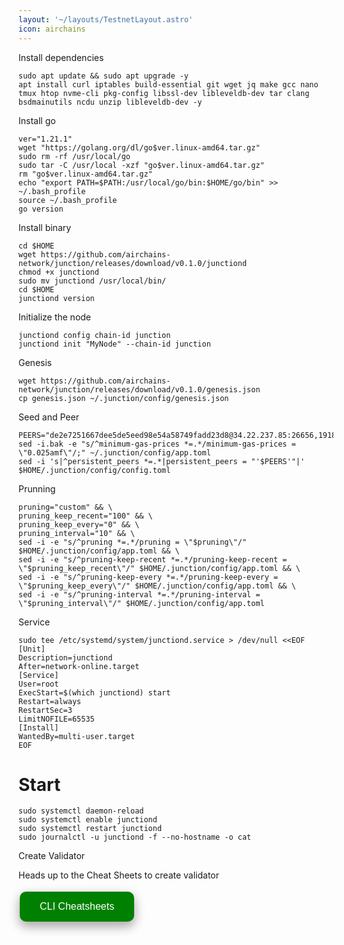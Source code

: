 ```yaml
---
layout: '~/layouts/TestnetLayout.astro'
icon: airchains
---
```


 Install dependencies 

```
sudo apt update && sudo apt upgrade -y
apt install curl iptables build-essential git wget jq make gcc nano tmux htop nvme-cli pkg-config libssl-dev libleveldb-dev tar clang bsdmainutils ncdu unzip libleveldb-dev -y
```

 Install go
```
ver="1.21.1"
wget "https://golang.org/dl/go$ver.linux-amd64.tar.gz"
sudo rm -rf /usr/local/go
sudo tar -C /usr/local -xzf "go$ver.linux-amd64.tar.gz"
rm "go$ver.linux-amd64.tar.gz"
echo "export PATH=$PATH:/usr/local/go/bin:$HOME/go/bin" >> ~/.bash_profile
source ~/.bash_profile
go version
```

 Install binary

```
cd $HOME
wget https://github.com/airchains-network/junction/releases/download/v0.1.0/junctiond
chmod +x junctiond
sudo mv junctiond /usr/local/bin/
cd $HOME
junctiond version
```
 Initialize the node
```
junctiond config chain-id junction
junctiond init "MyNode" --chain-id junction
```

 Genesis
```
wget https://github.com/airchains-network/junction/releases/download/v0.1.0/genesis.json
cp genesis.json ~/.junction/config/genesis.json
```
Seed and Peer
```
PEERS="de2e7251667dee5de5eed98e54a58749fadd23d8@34.22.237.85:26656,1918bd71bc764c71456d10483f754884223959a5@35.240.206.208:26656,48887cbb310bb854d7f9da8d5687cbfca02b9968@35.200.245.190:26656,de2e7251667dee5de5eed98e54a58749fadd23d8@34.22.237.85:26656,8b72b2f2e027f8a736e36b2350f6897a5e9bfeaa@131.153.232.69:26656,d92c7efcb453ba2edab6d80ad6e3b692e3a7e4f5@49.13.120.225:26656,5c5989b5dee8cff0b379c4f7273eac3091c3137b@57.128.74.22:56256,e09fa8cc6b06b99d07560b6c33443023e6a3b9c6@65.21.131.187:26656,0305205b9c2c76557381ed71ac23244558a51099@162.55.65.162:26656,3e5f3247d41d2c3ceeef0987f836e9b29068a3e9@168.119.31.198:56256,086d19f4d7542666c8b0cac703f78d4a8d4ec528@135.148.232.105:26656,976a0fe0a0fa205478beb66addaae3842907c3f6@37.27.48.77:32656,7d6694fb464a9c9761992f695e6ba1d334403986@164.90.228.66:26656,b2e9bebc16bc35e16573269beba67ffea5932e13@95.111.239.250:26656,23152e91e3bd642bef6508c8d6bd1dbedccf9e56@95.111.237.24:26656,c1e9d12d80ec74b8ddbabdec9e0dad71337ba43f@135.181.82.176:26656,3b429f2c994fa76f9443e517fd8b72dcf60e6590@37.27.11.132:26656,84b6ccf69680c9459b3b78ca4ba80313fa9b315a@159.69.208.30:26656,e78a440c57576f3743e6aa9db00438462980927e@5.161.199.115:26656,49fb1316b22c71e455720af15dd552dafb9af39a@5.189.151.175:26656,e831fa909cce0d1807cfcf417e28e782530f5c94@161.97.66.254:26666,db38d672f66df4de01b26e1fa97e1632fbfb1bdf@173.249.57.190:26656,08a0014125bded5fe76b9dc3275b0a58b6841b43@116.203.184.36:26656,6025c1523ad0cd6926ef277cfcf46d82ebb43c21@116.203.24.46:26656,fed2e80e159a23bf9f71f980b501c2304cec2f6d@185.194.216.61:17656,1ad9bdeac0b06f585a9c64261d0705c4cbfd28e7@144.91.99.93:26656,a6384bd23bd728ffa9a8452b12fc865dadf51672@81.200.154.160:26656,5b31fdf605645b44ad615c8b79b1550540895fe5@35.214.147.230:26656,6a3a13d7631823eb6dcd00882243c913c819a125@38.242.196.100:26656,3e182e463425dfa6d4cef83f4bdd67c98c36eba3@195.26.243.208:47656,c97c7a9c11cf3cb059ce89c36f7ff219daa3ada4@195.26.246.26:26656,7d162ef2392d25720d7cdb2cfdf2ccf146e32bac@49.13.234.149:26656,5a161464aa73571f1b7e22204bcf3bdb6fb71f3b@195.26.241.184:26656,bff7c802021ed3b4aaf222da9d42280bfc5dad88@65.109.139.181:26656,c284cbda3ab197001136c39c9df8e45af2038513@34.93.143.222:26656,449297568d9d6d4aa51a93f7a1b1e92e1ec38619@65.108.242.9:26656,611440c7193678ec1cd0c60b55abfca07dfa27cd@95.217.161.97:26656,beec52199d4b28cab6fc3b2f2a2718c6667ac46a@37.27.19.95:26656,226b9c42e81cddd185d435348cd89f87fee37279@135.181.42.46:26656,479b63df84e247c55e80cccd9abbf7100a334fcc@65.108.156.83:26656"
sed -i.bak -e "s/^minimum-gas-prices *=.*/minimum-gas-prices = \"0.025amf\"/;" ~/.junction/config/app.toml
sed -i 's|^persistent_peers *=.*|persistent_peers = "'$PEERS'"|' $HOME/.junction/config/config.toml
```

 Prunning
```
pruning="custom" && \
pruning_keep_recent="100" && \
pruning_keep_every="0" && \
pruning_interval="10" && \
sed -i -e "s/^pruning *=.*/pruning = \"$pruning\"/" $HOME/.junction/config/app.toml && \
sed -i -e "s/^pruning-keep-recent *=.*/pruning-keep-recent = \"$pruning_keep_recent\"/" $HOME/.junction/config/app.toml && \
sed -i -e "s/^pruning-keep-every *=.*/pruning-keep-every = \"$pruning_keep_every\"/" $HOME/.junction/config/app.toml && \
sed -i -e "s/^pruning-interval *=.*/pruning-interval = \"$pruning_interval\"/" $HOME/.junction/config/app.toml
```

 Service
```
sudo tee /etc/systemd/system/junctiond.service > /dev/null <<EOF
[Unit]
Description=junctiond
After=network-online.target
[Service]
User=root
ExecStart=$(which junctiond) start
Restart=always
RestartSec=3
LimitNOFILE=65535
[Install]
WantedBy=multi-user.target
EOF
```

# Start
```
sudo systemctl daemon-reload
sudo systemctl enable junctiond
sudo systemctl restart junctiond
sudo journalctl -u junctiond -f --no-hostname -o cat
```

 Create Validator

Heads up to the Cheat Sheets to create validator

<a href="https://service.sychonix.com/testnet/airchains/cheat" target="_blank">
  <button style="background-color: green; border: none; color: white; padding: 15px 32px; text-align: center; text-decoration: none; display: inline-block; font-size: 16px; margin: 4px 2px; cursor: pointer; border-radius: 10px; box-shadow: 0 8px 16px 0 rgba(0,0,0,0.2), 0 6px 20px 0 rgba(0,0,0,0.19);" onmouseover="this.style.boxShadow='0 0 0 4px rgba(0,255,0,0.5)'" onmouseout="this.style.boxShadow='0 8px 16px 0 rgba(0,0,0,0.2), 0 6px 20px 0 rgba(0,0,0,0.19)'">CLI Cheatsheets</button>
</a>
